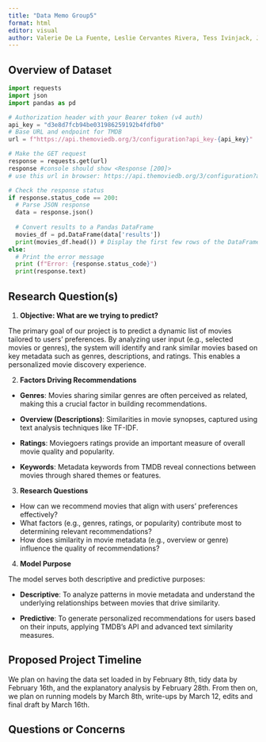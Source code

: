 ```yaml
---
title: "Data Memo Group5"
format: html
editor: visual
author: Valerie De La Fuente, Leslie Cervantes Rivera, Tess Ivinjack, Jiajia Feng
---
```


## Overview of Dataset

```python
import requests
import json
import pandas as pd

# Authorization header with your Bearer token (v4 auth)
api_key = "d3e8d7fcb94be031986259192b4fdfb0"
# Base URL and endpoint for TMDB
url = f"https://api.themoviedb.org/3/configuration?api_key-{api_key}"

# Make the GET request
response = requests.get(url)
response #console should show <Response [200]>
# use this url in browser: https://api.themoviedb.org/3/configuration?api_key=d3e8d7fcb94be031986259192b4fdfb0

# Check the response status
if response.status_code == 200:
  # Parse JSON response
  data = response.json()
  
  # Convert results to a Pandas DataFrame
  movies_df = pd.DataFrame(data['results'])
  print(movies_df.head()) # Display the first few rows of the DataFrame
else:
  # Print the error message
  print (f"Error: {response.status_code}")
  print(response.text)
```

## Research Question(s)

1.  **Objective: What are we trying to predict?**

The primary goal of our project is to predict a dynamic list of movies tailored to users’ preferences. By analyzing user input (e.g., selected movies or genres), the system will identify and rank similar movies based on key metadata such as genres, descriptions, and ratings. This enables a personalized movie discovery experience.

2.  **Factors Driving Recommendations**

-   **Genres**: Movies sharing similar genres are often perceived as related, making this a crucial factor in building recommendations.

-   **Overview (Descriptions)**: Similarities in movie synopses, captured using text analysis techniques like TF-IDF.

-   **Ratings**: Moviegoers ratings provide an important measure of overall movie quality and popularity.

-   **Keywords**: Metadata keywords from TMDB reveal connections between movies through shared themes or features.

3.  **Research Questions**

-   How can we recommend movies that align with users’ preferences effectively?
-   What factors (e.g., genres, ratings, or popularity) contribute most to determining relevant recommendations?
-   How does similarity in movie metadata (e.g., overview or genre) influence the quality of recommendations?

4.  **Model Purpose**

The model serves both descriptive and predictive purposes:

-   **Descriptive**: To analyze patterns in movie metadata and understand the underlying relationships between movies that drive similarity.

-   **Predictive**: To generate personalized recommendations for users based on their inputs, applying TMDB’s API and advanced text similarity measures.

## Proposed Project Timeline

We plan on having the data set loaded in by February 8th, tidy data by February 16th, and the explanatory analysis by February 28th. From then on, we plan on running models by March 8th, write-ups by March 12, edits and final draft by March 16th.

## Questions or Concerns
